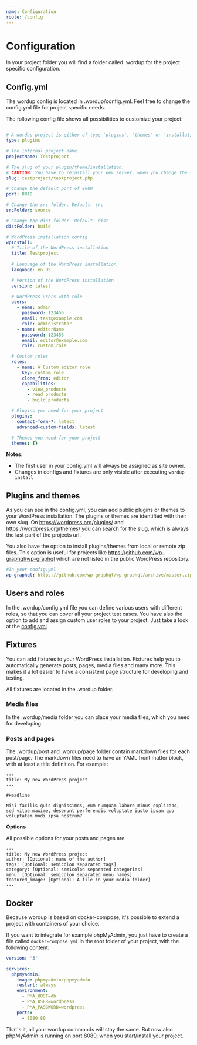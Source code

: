 ```yaml
---
name: Configuration
route: /config
---
```


# Configuration

In your project folder you will find a folder called .wordup for the project specific configuration. 

## Config.yml

The wordup config is located in .wordup/config.yml. Feel free to change the config.yml file for project specific needs. 

The following config file shows all possibilities to customize your project:


```yaml

# A wordup project is either of type 'plugins', 'themes' or 'installation'
type: plugins

# The internal project name 
projectName: Testproject

# The slug of your plugin/theme/installation. 
# CAUTION: You have to reinstall your dev server, when you change the slug.
slug: testproject/testproject.php

# Change the default port of 8000
port: 8010

# Change the src folder. Default: src
srcFolder: source

# Change the dist folder. Default: dist
distFolder: build

# WordPress installation config 
wpInstall:
  # Title of the WordPress installation
  title: Testproject
  
  # Language of the WordPress installation
  language: en_US

  # Version of the WordPress installation
  version: latest

  # WordPress users with role
  users:
    - name: admin
      password: 123456
      email: test@example.com
      role: administrator
    - name: editorName
      password: 123456
      email: editor@example.com
      role: custom_role

  # Custom roles 
  roles:
    - name: A Custom editor role
      key: custom_role
      clone_from: editor
      capabilities:
        - view_products
        - read_products
        - build_products

  # Plugins you need for your project    
  plugins:
    contact-form-7: latest
    advanced-custom-fields: latest

  # Themes you need for your project    
  themes: {}

```

**Notes:**
* The first user in your config.yml will always be assigned as site owner.
* Changes in configs and fixtures are only visible after executing `wordup install`

## Plugins and themes

As you can see in the config.yml, you can add public plugins or themes to your WordPress installation. 
The plugins or themes are identified with their own slug. 
On https://wordpress.org/plugins/ and https://wordpress.org/themes/ you can search for the slug, which is always the last part of the projects url.

You also have the option to install plugins/themes from local or remote zip files. 
This option is useful for projects like https://github.com/wp-graphql/wp-graphql which are not listed in the public WordPress repository. 

```yaml
#In your config.yml
wp-graphql: https://github.com/wp-graphql/wp-graphql/archive/master.zip
```

## Users and roles

In the .wordup/config.yml file you can define various users with different roles, so that you can cover all your project test cases. 
You have also the option to add and assign custom user roles to your project. Just take a look at the [config.yml](#configyml) 

## Fixtures

You can add fixtures to your WordPress installation. Fixtures help you to automatically generate posts, pages, media files and many more.
This makes it a lot easier to have a consistent page structure for developing and testing.

All fixtures are located in the .wordup folder.

### Media files

In the .wordup/media folder you can place your media files, which you need for developing.

### Posts and pages

The .wordup/post and .wordup/page folder contain markdown files for each post/page. 
The markdown files need to have an YAML front matter block, with at least a title definition. For example:

```
---
title: My new WordPress project
---

#Headline

Nisi facilis quis dignissimos, eum numquam labore minus explicabo, 
sed vitae maxime, deserunt perferendis voluptate iusto ipsam quo voluptatem modi ipsa nostrum?
```

**Options**

All possible options for your posts and pages are 
```
---
title: My new WordPress project
author: [Optional: name of the author]
tags: [Optional: semicolon separated tags]
category: [Optional: semicolon separated categories]
menu: [Optional: semicolon separated menu names] 
featured_image: [Optional: A file in your media folder]
---
```

## Docker

Because wordup is based on docker-compose, it's possible to extend a project with containers of your choice. 

If you want to integrate for example phpMyAdmin, 
you just have to create a file called `docker-compose.yml` in the root folder of your project, with the following content:

```yaml
version: '3'

services:
  phpmyadmin:
    image: phpmyadmin/phpmyadmin
    restart: always
    environment:
      - PMA_HOST=db
      - PMA_USER=wordpress
      - PMA_PASSWORD=wordpress
    ports:
      - 8080:80
```

That's it, all your wordup commands will stay the same. But now also phpMyAdmin is running on port 8080, when you start/install your project.








